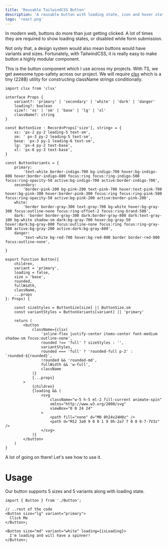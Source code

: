```yaml
---
title: 'Reusable TailwindCSS Button'
description: 'A reusable button with loading state, icon and hover states!'
logo: 'react.png'
---
```


In modern web, buttons do more than just getting clicked. A lot of times they are required to show
loading states, or disabled while form submission.

Not only that, a design system would also mean buttons would have variants and sizes.
Fortunately, with TailwindCSS, it is really easy to make button a highly modular component.

This is the button component which I use across my projects. With TS, we get awesome type-safety across our project.
We will require [clsx](https://www.npmjs.com/package/clsx) which is a tiny (228B) utility for constructing className strings conditionally.

```tsx:/ui/Button.tsx
import clsx from 'clsx'

interface Props {
	variant?: 'primary' | 'secondary' | 'white' | 'dark' | 'danger'
	loading?: boolean
	size?: 'xs' | 'sm' | 'base' | 'lg' | 'xl'
	className?: string
}

const ButtonSize : Record<Props['size'], string> = {
	xs: 'px-2 py-2 leading-5 text-sm',
	sm: ' px-3 py-2 leading-5 text-sm',
	base: 'px-3 py-1 leading-6 text-sm',
	lg: 'px-4 py-2 text-base',
	xl: 'px-6 py-3 text-base',
}

const ButtonVariants = {
	primary:
		'text-white border-indigo-700 bg-indigo-700 hover:bg-indigo-800 hover:border-indigo-800 focus:ring focus:ring-indigo-500 focus:ring-opacity-50 active:bg-indigo-700 active:border-indigo-700',
	secondary:
		'border-pink-200 bg-pink-200 text-pink-700 hover:text-pink-700 hover:bg-pink-300 hover:border-pink-300 focus:ring focus:ring-pink-500 focus:ring-opacity-50 active:bg-pink-200 active:border-pink-200',
	white:
		'border border-gray-300 text-gray-700 bg-white hover:bg-gray-300 focus:outline-none focus:ring-offset-2 focus:ring-brand-500',
	dark: 'border border-gray-300 dark:border-gray-800 dark:text-gray-100 bg-white shadow-sm dark:bg-gray-700 hover:bg-gray-50 hover:dark:bg-gray-800 focus:outline-none focus:ring focus:ring-gray-500 active:bg-gray-200 active:dark:bg-gray-800',
	danger:
		'text-white bg-red-700 hover:bg-red-800 border border-red-800 focus:outline-none',

}

export function Button({
	children,
	variant = 'primary',
	loading = false,
	size = 'base',
	rounded,
	fullWidth,
	className,
	...props
}: Props) {

	const sizeStyles = ButtonSize[size] || ButtonSize.sm
	const variantStyles = ButtonVariants[variant] || 'primary'

	return (
		<button
			className={clsx(
				'inline-flex justify-center items-center font-medium shadow-sm focus:outline-none',
				rounded !== 'full' ? sizeStyles : '',
				variantStyles,
				rounded === 'full' ? 'rounded-full p-2' : `rounded-${rounded}`,
				!rounded && 'rounded-md',
				fullWidth && 'w-full',
				className
			)}
			{...props}
		>
			{children}
			{loading && (
				<svg
					className="w-5 h-5 ml-2 fill-current animate-spin"
					xmlns="http://www.w3.org/2000/svg"
					viewBox="0 0 24 24"
				>
					<path fill="none" d="M0 0h24v24H0z" />
					<path d="M12 3a9 9 0 0 1 9 9h-2a7 7 0 0 0-7-7V3z" />
				</svg>
			)}
		</button>
	)
}
```

A lot of going on there! Let's see how to use it.

# Usage

Our button supports 5 sizes and 5 variants along with loading state.

```tsx
import { Button } from './Button';

// ..rest of the code
<Button size="lg" variant="primary">
  Click Me
</Button>;

<Button size="md" variant="white" loading={isLoading}>
  I'm loading and will have a spinner!
</Button>;
```
